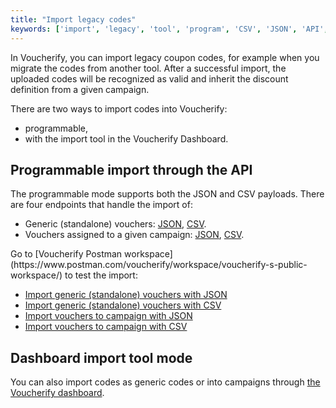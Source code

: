 ```yaml
---
title: "Import legacy codes"
keywords: ['import', 'legacy', 'tool', 'program', 'CSV', 'JSON', 'API', 'dashboard']
---
```


In Voucherify, you can import legacy coupon codes, for example when you migrate the codes from another tool. After a successful import, the uploaded codes will be recognized as valid and inherit the discount definition from a given campaign.

There are two ways to import codes into Voucherify:

* programmable,
* with the import tool in the Voucherify Dashboard.

## Programmable import through the API

The programmable mode supports both the JSON and CSV payloads. There are four endpoints that handle the import of:

* Generic (standalone) vouchers: [JSON](/api-reference/vouchers/import-vouchers), [CSV](/api-reference/vouchers/import-vouchers-using-csv).
* Vouchers assigned to a given campaign: [JSON](/api-reference/campaigns/import-vouchers-to-campaign), [CSV](/api-reference/campaigns/import-vouchers-to-campaign-by-csv).

<Note>
  Go to [Voucherify Postman workspace](https://www.postman.com/voucherify/workspace/voucherify-s-public-workspace/) to test the import:

  * [Import generic (standalone) vouchers with JSON](https://www.postman.com/voucherify/voucherify-s-public-workspace/request/u2cln3f/import-vouchers?tab=overview)
  * [Import generic (standalone) vouchers with CSV](https://www.postman.com/voucherify/voucherify-s-public-workspace/request/z9qk64n/import-vouchers-using-csv)
  * [Import vouchers to campaign with JSON](https://www.postman.com/voucherify/voucherify-s-public-workspace/request/dci1n32/import-vouchers-to-campaign)
  * [Import vouchers to campaign with CSV](https://www.postman.com/voucherify/voucherify-s-public-workspace/request/2f3d8ef/import-vouchers-to-campaign-by-csv)
</Note>

## Dashboard import tool mode

You can also import codes as generic codes or into campaigns through [the Voucherify dashboard](https://support.voucherify.io/article/45-import-codes-and-share-them-digitally).
